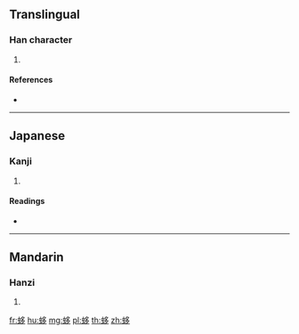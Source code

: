 {{character info/new}}
==Translingual==

===Han character===
{{Han char|rn=142|rad=虫|as=06|sn=12|four=|canj=LININ}}

# {{defn|Han|sort=虫06}}

====References====
* {{Han ref|kx=1082.150|dkj=33027|dj=1550.170|hdz=42851.070|uh=86E5|ud=34533}}

----

==Japanese==

===Kanji===
{{ja-kanji|grade=|rs=虫06}}

# {{defn|lang=ja|sort=虫06}}

====Readings====
* {{ja-readings|on=[[せつ]] (setsu), [[ぜち]] (zechi)|kun=[[にいにいぜみ]] (niiniizemi)|nanori=}}

----

==Mandarin==

===Hanzi===
{{cmn-hanzi|pin=[[gǒng]] ([[gong3]]), [[shé]] ([[she2]])|wg=kung<sup>3</sup>, she<sup>2</sup>}}

# {{defn|lang=cmn|sort=虫06}}

[[fr:蛥]]
[[hu:蛥]]
[[mg:蛥]]
[[pl:蛥]]
[[th:蛥]]
[[zh:蛥]]